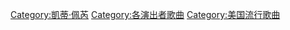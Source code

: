 {{noteTA
|1=zh-cn:凯蒂·佩里;zh-hk:凱蒂·派瑞;zh-tw:凱蒂·佩芮;zh-sg:凯蒂·佩里
}}
{{Category explanation|'''[[凱蒂·佩芮|凱蒂·佩芮]]'''的歌曲}}{{Cat see also|凱蒂·佩芮音樂專輯}}

[[Category:凱蒂·佩芮|Category:凱蒂·佩芮]]
[[Category:各演出者歌曲|Category:各演出者歌曲]]
[[Category:美国流行歌曲|Category:美国流行歌曲]]